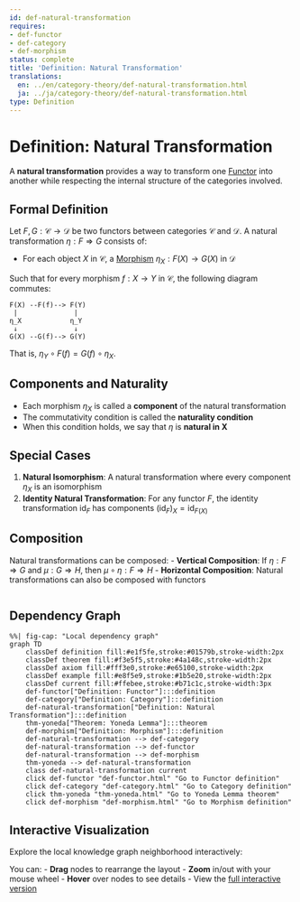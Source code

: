 ```yaml
---
id: def-natural-transformation
requires:
- def-functor
- def-category
- def-morphism
status: complete
title: 'Definition: Natural Transformation'
translations:
  en: ../en/category-theory/def-natural-transformation.html
  ja: ../ja/category-theory/def-natural-transformation.html
type: Definition
---
```


# Definition: Natural Transformation

A **natural transformation** provides a way to transform one [Functor](def-functor.qmd) into another while respecting the internal structure of the categories involved.

## Formal Definition

Let $F, G: \mathcal{C} \to \mathcal{D}$ be two functors between categories $\mathcal{C}$ and $\mathcal{D}$. A natural transformation $\eta: F \Rightarrow G$ consists of:

- For each object $X$ in $\mathcal{C}$, a [Morphism](def-morphism.qmd) $\eta_X: F(X) \to G(X)$ in $\mathcal{D}$

Such that for every morphism $f: X \to Y$ in $\mathcal{C}$, the following diagram commutes:

```
F(X) --F(f)--> F(Y)
 |              |
η_X            η_Y
 ↓              ↓
G(X) --G(f)--> G(Y)
```

That is, $\eta_Y \circ F(f) = G(f) \circ \eta_X$.

## Components and Naturality

- Each morphism $\eta_X$ is called a **component** of the natural transformation
- The commutativity condition is called the **naturality condition**
- When this condition holds, we say that $\eta$ is **natural in X**

## Special Cases

1. **Natural Isomorphism**: A natural transformation where every component $\eta_X$ is an isomorphism
2. **Identity Natural Transformation**: For any functor $F$, the identity transformation $\text{id}_F$ has components $(\text{id}_F)_X = \text{id}_{F(X)}$

## Composition

Natural transformations can be composed:
- **Vertical Composition**: If $\eta: F \Rightarrow G$ and $\mu: G \Rightarrow H$, then $\mu \circ \eta: F \Rightarrow H$
- **Horizontal Composition**: Natural transformations can also be composed with functors

```mermaid
```

## Dependency Graph

```mermaid
%%| fig-cap: "Local dependency graph"
graph TD
    classDef definition fill:#e1f5fe,stroke:#01579b,stroke-width:2px
    classDef theorem fill:#f3e5f5,stroke:#4a148c,stroke-width:2px
    classDef axiom fill:#fff3e0,stroke:#e65100,stroke-width:2px
    classDef example fill:#e8f5e9,stroke:#1b5e20,stroke-width:2px
    classDef current fill:#ffebee,stroke:#b71c1c,stroke-width:3px
    def-functor["Definition: Functor"]:::definition
    def-category["Definition: Category"]:::definition
    def-natural-transformation["Definition: Natural Transformation"]:::definition
    thm-yoneda["Theorem: Yoneda Lemma"]:::theorem
    def-morphism["Definition: Morphism"]:::definition
    def-natural-transformation --> def-category
    def-natural-transformation --> def-functor
    def-natural-transformation --> def-morphism
    thm-yoneda --> def-natural-transformation
    class def-natural-transformation current
    click def-functor "def-functor.html" "Go to Functor definition"
    click def-category "def-category.html" "Go to Category definition"
    click thm-yoneda "thm-yoneda.html" "Go to Yoneda Lemma theorem"
    click def-morphism "def-morphism.html" "Go to Morphism definition"
```

## Interactive Visualization

Explore the local knowledge graph neighborhood interactively:

::: {.graph-viz data-id="def-natural-transformation" data-width="700" data-height="500"}
:::

You can:
- **Drag** nodes to rearrange the layout
- **Zoom** in/out with your mouse wheel
- **Hover** over nodes to see details
- View the [full interactive version](../../output/interactive/def-natural-transformation.html){target="_blank"}

